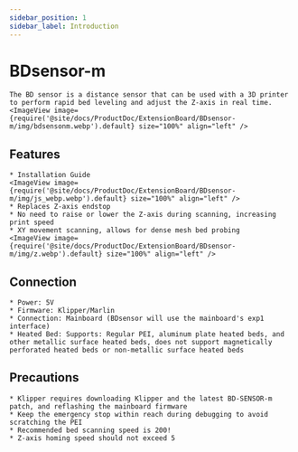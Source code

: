 ```yaml
---
sidebar_position: 1
sidebar_label: Introduction
---
```




# BDsensor-m

    The BD sensor is a distance sensor that can be used with a 3D printer to perform rapid bed leveling and adjust the Z-axis in real time.
    <ImageView image={require('@site/docs/ProductDoc/ExtensionBoard/BDsensor-m/img/bdsensonm.webp').default} size="100%" align="left" />

## Features
    * Installation Guide
    <ImageView image={require('@site/docs/ProductDoc/ExtensionBoard/BDsensor-m/img/js_webp.webp').default} size="100%" align="left" />
    * Replaces Z-axis endstop
    * No need to raise or lower the Z-axis during scanning, increasing print speed
    * XY movement scanning, allows for dense mesh bed probing
    <ImageView image={require('@site/docs/ProductDoc/ExtensionBoard/BDsensor-m/img/z.webp').default} size="100%" align="left" />

## Connection

    * Power: 5V
    * Firmware: Klipper/Marlin
    * Connection: Mainboard (BDsensor will use the mainboard's exp1 interface)
    * Heated Bed: Supports: Regular PEI, aluminum plate heated beds, and other metallic surface heated beds, does not support magnetically perforated heated beds or non-metallic surface heated beds


## Precautions

    * Klipper requires downloading Klipper and the latest BD-SENSOR-m patch, and reflashing the mainboard firmware
    * Keep the emergency stop within reach during debugging to avoid scratching the PEI
    * Recommended bed scanning speed is 200!
    * Z-axis homing speed should not exceed 5

